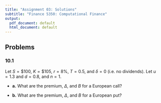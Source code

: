 ---
title: "Assignment 03: Solutions"
subtitle: "Finance 5350: Computational Finance"
output:
  pdf_document: default
  html_document: default
---


## Problems


### __10.1__ 

Let $S = \$100$, $K = \$105$, $r = 8\%$, $T = 0.5$, and $\delta = 0$ (i.e. no dividends). Let $u = 1.3$ and $d = 0.8$, and $n=1$.

- __a.__ What are the premium, $\Delta$, and $B$ for a European call?

- __b.__ What are the premium, $\Delta$, and $B$ for a European put?


